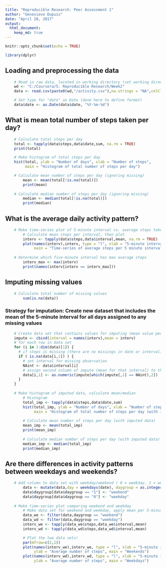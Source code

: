 ---
title: "Reproducible Research: Peer Assessment 1"
author: "Genevieve Dupuis"
date: "April 28, 2017"
output: 
  html_document:
    keep_md: true
---

```{r setup, include=FALSE}
knitr::opts_chunk$set(echo = TRUE)
```

```{r, message = FALSE}
library(dplyr)
```
## Loading and preprocessing the data
```{r}
	# Read in raw data, located in working directory (set working directory if necessary)
    wd <- "C:/Coursera/5. Reproducible Research/Week2"
    data <- read.csv(paste0(wd,"/activity.csv"),na.strings = "NA",colClasses = c("numeric","factor","integer"))

	# Set type for "date" as Date (done here to define format)
    data$date <- as.Date(data$date, "%Y-%m-%d")
```
## What is mean total number of steps taken per day?
```{r}
	# Calculate total steps per day  
    total <- tapply(data$steps,data$date,sum, na.rm = TRUE)
    print(total)

	# Make histogram of total steps per day
    hist(total, ylab = "Number of days", xlab = "Number of steps", 
         main = "Histogram of total number of steps per day")

	# Calculate mean number of steps per day (ignoring missing)
		mean <- mean(total[!is.na(total)])
		print(mean)
	
	# Calculate median number of steps per day (ignoring missing)
		median <- median(total[!is.na(total)])
		print(median)
```
## What is the average daily activity pattern?
```{r}
	# Make time-series plot of 5-minute interval vs. average steps taken
		# Calculate mean steps per interval, then plot
		interv <- tapply(data$steps,data$interval,mean, na.rm = TRUE)
		plot(names(interv),interv, type = "l", xlab = "5-minute interval", ylab = "Average number of steps", 
		     main = "Time-series of average steps per 5 minute interval")
	
	# Determine which five-minute interval has max average steps 
		interv_max <- max(interv)
		print(names(interv[interv == interv_max]))
```
## Imputing missing values
```{r}
	# Calculate total number of missing values
		sum(is.na(data))
```
### Strategy for imputation: Create new dataset that includes the mean of the 5-minute interval for all days assigned to any missing values
```{r}
    # Create data set that contains values for imputing (mean value per 5-minute interval)
    impute <- cbind(interval = names(interv),mean = interv)
    # for each row in data set
    for (i in 1:dim(data)[1]) { 		
      # if steps is missing (there are no missings in date or interval)
      if ( is.na(data[i,1]) ) { 		
        # set interval for missing observation
        NAint <- data$interval[i]		
        # assign second column of impute (mean for that interval) to the missing value
        data[i,1] <- as.numeric(impute[which(impute[,1] == NAint),2]) 
      }		
    }
	
	# Make histogram of imputed data, calculate mean/median
		# Histogram
		total_imp <- tapply(data$steps,data$date,sum)
		hist(total_imp, ylab = "Number of days", xlab = "Number of steps", 
		     main = "Histogram of total number of steps per day (with imputation)")
	
		# Calculate mean number of steps per day (with imputed data)
		mean_imp <- mean(total_imp)
		print(mean_imp)
	
		# Calculate median number of steps per day (with imputed data) 
		median_imp <- median(total_imp)
		print(median_imp)
```

## Are there differences in activity patterns between weekdays and weekends?
```{r}
	# Add column to data set with weekday/weekend ( 0 = weekday, 1 = weekend )
		data <- mutate(data,day = weekdays(date), daygroup = as.integer(day %in% c("Friday","Saturday")))
		data$daygroup[data$daygroup == "1"] <- "weekend"
		data$daygroup[data$daygroup == "0"] <- "weekday"
	
	# Make time-series plot comparing weekend and weekday
		# Make data set for weekend and weekday, apply mean per 5-minute interval
		data_we <- filter(data,daygroup == "weekend")
		data_wd <- filter(data,daygroup == "weekday")
		interv_we <- tapply(data_we$steps,data_we$interval,mean)
		interv_wd <- tapply(data_wd$steps,data_wd$interval,mean)
```
```{r, fig.width=10, fig.height=10}
		# Plot the two data sets!
		par(mfrow=c(2,1))
		plot(names(interv_we),interv_we, type = "l", xlab = "5-minute interval", 
		     ylab = "Average number of steps", main = "Weekends")
		plot(names(interv_wd),interv_wd, type = "l", xlab = "5-minute interval", 
		     ylab = "Average number of steps", main = "Weekdays")
```		




